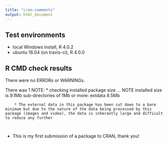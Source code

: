 ```yaml
---
title: "cran-comments"
output: html_document
---
```


## Test environments
* local Windows install, R 4.0.2
* ubuntu 16.04 (on travis-ci), R 4.0.0


## R CMD check results
There were no ERRORs or WARNINGs. 

There was 1 NOTE:
* checking installed package size ... NOTE
    installed size is  9.1Mb
    sub-directories of 1Mb or more:
      extdata   8.5Mb
      
        * The external data in this package has been cut down to a bare minimum but due to the nature of the data being processed by this package (images and video), the data is inherantly large and difficult to reduce any further
        
        
  
  * This is my first submission of a package to CRAN, thank you!
